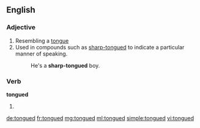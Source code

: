 ==English==

===Adjective===
{{en-adj|-}}

# Resembling a [[tongue]]
# Used in compounds such as [[sharp-tongued]] to indicate a particular manner of speaking.
#: He's a '''sharp-tongued''' boy.

===Verb===
'''tongued'''

# {{en-past of|tongue}}

[[de:tongued]]
[[fr:tongued]]
[[mg:tongued]]
[[ml:tongued]]
[[simple:tongued]]
[[vi:tongued]]